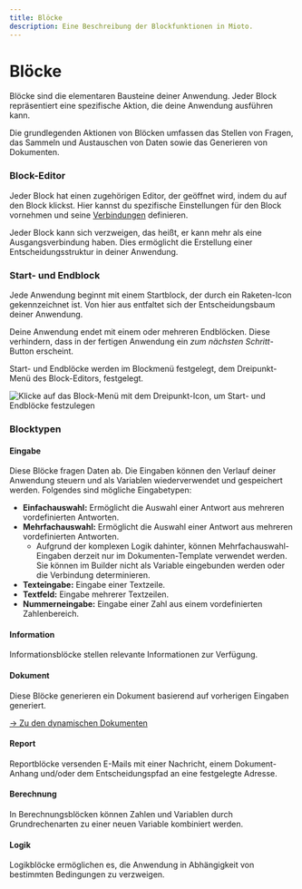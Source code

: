 ```yaml
---
title: Blöcke
description: Eine Beschreibung der Blockfunktionen in Mioto.
---
```


# **Blöcke**

Blöcke sind die elementaren Bausteine deiner Anwendung. Jeder Block repräsentiert eine spezifische Aktion, die deine Anwendung ausführen kann.

Die grundlegenden Aktionen von Blöcken umfassen das Stellen von Fragen, das Sammeln und Austauschen von Daten sowie das Generieren von Dokumenten.

### Block-Editor

Jeder Block hat einen zugehörigen Editor, der geöffnet wird, indem du auf den Block klickst. Hier kannst du spezifische Einstellungen für den Block vornehmen und seine [Verbindungen](https://miotodocs.netlify.app/docs/verbindungen "Verbindungen") definieren.

Jeder Block kann sich verzweigen, das heißt, er kann mehr als eine Ausgangsverbindung haben. Dies ermöglicht die Erstellung einer Entscheidungsstruktur in deiner Anwendung.

### Start- und Endblock

Jede Anwendung beginnt mit einem Startblock, der durch ein Raketen-Icon gekennzeichnet ist. Von hier aus entfaltet sich der Entscheidungsbaum deiner Anwendung.

Deine Anwendung endet mit einem oder mehreren Endblöcken. Diese verhindern, dass in der fertigen Anwendung ein *zum nächsten Schritt*-Button erscheint.

Start- und Endblöcke werden im Blockmenü festgelegt, dem Dreipunkt-Menü des Block-Editors, festgelegt.

![Klicke auf das Block-Menü mit dem Dreipunkt-Icon, um Start- und Endblöcke festzulegen](/img/Start_und_Ende.png "Start und Ende deiner Anwendung")

### Blocktypen

#### Eingabe

Diese Blöcke fragen Daten ab. Die Eingaben können den Verlauf deiner Anwendung steuern und als Variablen wiederverwendet und gespeichert werden. Folgendes sind mögliche Eingabetypen:

* **Einfachauswahl:** Ermöglicht die Auswahl einer Antwort aus mehreren vordefinierten Antworten.
* **Mehrfachauswahl:** Ermöglicht die Auswahl einer Antwort aus mehreren vordefinierten Antworten.
  * Aufgrund der komplexen Logik dahinter, können Mehrfachauswahl-Eingaben derzeit nur im Dokumenten-Template verwendet werden. Sie können im Builder nicht als Variable eingebunden werden oder die Verbindung determinieren.
* **Texteingabe:** Eingabe einer Textzeile.
* **Textfeld:** Eingabe mehrerer Textzeilen.
* **Nummerneingabe:** Eingabe einer Zahl aus einem vordefinierten Zahlenbereich.

#### **Information**

Informationsblöcke stellen relevante Informationen zur Verfügung.

#### **Dokument**

Diese Blöcke generieren ein Dokument basierend auf vorherigen Eingaben generiert.

[-> Zu den dynamischen Dokumenten](/docs/dokumente "Dokumente")

#### **Report**

Reportblöcke versenden E-Mails mit einer Nachricht, einem Dokument-Anhang und/oder dem Entscheidungspfad an eine festgelegte Adresse.

#### **Berechnung**

In Berechnungsblöcken können Zahlen und Variablen durch Grundrechenarten zu einer neuen Variable kombiniert werden.

#### **Logik**

Logikblöcke ermöglichen es, die Anwendung in Abhängigkeit von bestimmten Bedingungen zu verzweigen.
